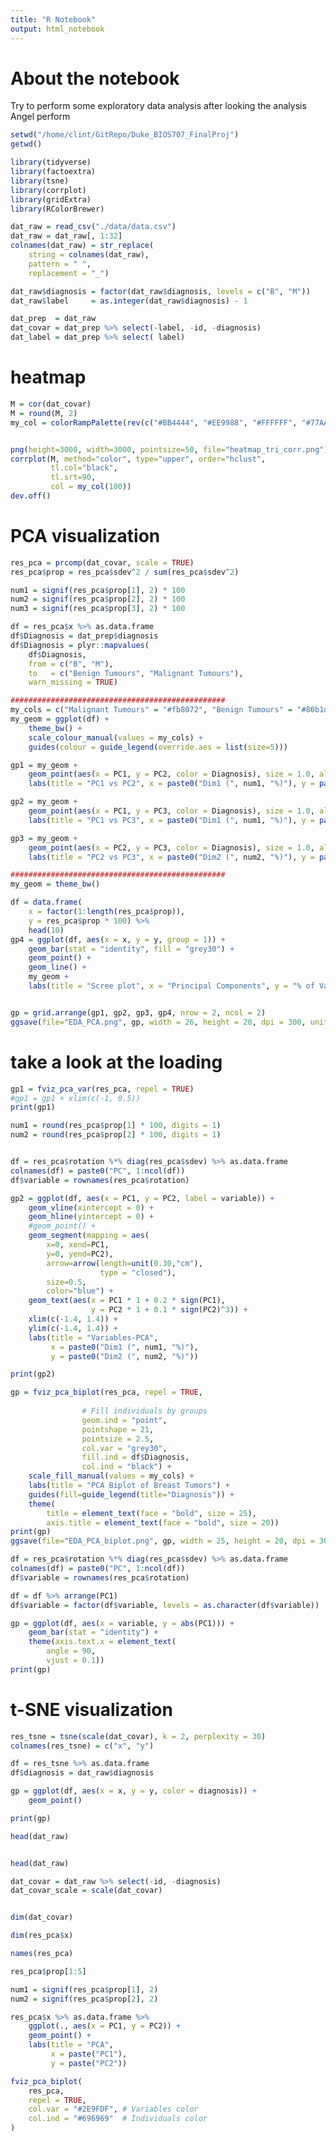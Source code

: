 ```yaml
---
title: "R Notebook"
output: html_notebook
---
```


# About the notebook

Try to perform some exploratory data analysis after looking the analysis Angel perform

```r
setwd("/home/clint/GitRepo/Duke_BIOS707_FinalProj")
getwd()
```


```r
library(tidyverse)
library(factoextra)
library(tsne)
library(corrplot)
library(gridExtra)
library(RColorBrewer)
```

```r
dat_raw = read_csv("./data/data.csv")
dat_raw = dat_raw[, 1:32]
colnames(dat_raw) = str_replace(
    string = colnames(dat_raw), 
    pattern = " ", 
    replacement = "_")

dat_raw$diagnosis = factor(dat_raw$diagnosis, levels = c("B", "M"))
dat_raw$label     = as.integer(dat_raw$diagnosis) - 1
```

```r
dat_prep  = dat_raw
dat_covar = dat_prep %>% select(-label, -id, -diagnosis)
dat_label = dat_prep %>% select( label)
```

# heatmap
```r
M = cor(dat_covar)
M = round(M, 2)
my_col = colorRampPalette(rev(c("#BB4444", "#EE9988", "#FFFFFF", "#77AADD", "#4477AA")))


png(height=3000, width=3000, pointsize=50, file="heatmap_tri_corr.png")
corrplot(M, method="color", type="upper", order="hclust", 
         tl.col="black", 
         tl.srt=90,
         col = my_col(100))
dev.off()
```


# PCA visualization
```r
res_pca = prcomp(dat_covar, scale = TRUE)
res_pca$prop = res_pca$sdev^2 / sum(res_pca$sdev^2)
```

```r
num1 = signif(res_pca$prop[1], 2) * 100
num2 = signif(res_pca$prop[2], 2) * 100
num3 = signif(res_pca$prop[3], 2) * 100

df = res_pca$x %>% as.data.frame
df$Diagnosis = dat_prep$diagnosis
df$Diagnosis = plyr::mapvalues(
    df$Diagnosis, 
    from = c("B", "M"), 
    to   = c("Benign Tumours", "Malignant Tumours"), 
    warn_missing = TRUE)

################################################
my_cols = c("Malignant Tumours" = "#fb8072", "Benign Tumours" = "#80b1d3")
my_geom = ggplot(df) + 
    theme_bw() + 
    scale_colour_manual(values = my_cols) +
    guides(colour = guide_legend(override.aes = list(size=5)))

gp1 = my_geom + 
    geom_point(aes(x = PC1, y = PC2, color = Diagnosis), size = 1.0, alpha = 0.7) + 
    labs(title = "PC1 vs PC2", x = paste0("Dim1 (", num1, "%)"), y = paste0("Dim2 (", num2, "%)"))

gp2 = my_geom + 
    geom_point(aes(x = PC1, y = PC3, color = Diagnosis), size = 1.0, alpha = 0.7) + 
    labs(title = "PC1 vs PC3", x = paste0("Dim1 (", num1, "%)"), y = paste0("Dim3 (", num3, "%)"))

gp3 = my_geom +
    geom_point(aes(x = PC2, y = PC3, color = Diagnosis), size = 1.0, alpha = 0.7) + 
    labs(title = "PC2 vs PC3", x = paste0("Dim2 (", num2, "%)"), y = paste0("Dim3 (", num3, "%)"))

################################################
my_geom = theme_bw()

df = data.frame(
    x = factor(1:length(res_pca$prop)),
    y = res_pca$prop * 100) %>% 
    head(10)
gp4 = ggplot(df, aes(x = x, y = y, group = 1)) + 
    geom_bar(stat = "identity", fill = "grey30") +
    geom_point() + 
    geom_line() +
    my_geom +
    labs(title = "Scree plot", x = "Principal Components", y = "% of Variance")


gp = grid.arrange(gp1, gp2, gp3, gp4, nrow = 2, ncol = 2)
ggsave(file="EDA_PCA.png", gp, width = 26, height = 20, dpi = 300, units = "cm")
```

# take a look at the loading

```r
gp1 = fviz_pca_var(res_pca, repel = TRUE)
#gp1 = gp1 + xlim(c(-1, 0.5))
print(gp1)
```

```r
num1 = round(res_pca$prop[1] * 100, digits = 1)
num2 = round(res_pca$prop[2] * 100, digits = 1)


df = res_pca$rotation %*% diag(res_pca$sdev) %>% as.data.frame
colnames(df) = paste0("PC", 1:ncol(df))
df$variable = rownames(res_pca$rotation)

gp2 = ggplot(df, aes(x = PC1, y = PC2, label = variable)) + 
    geom_vline(xintercept = 0) + 
    geom_hline(yintercept = 0) +
    #geom_point() + 
    geom_segment(mapping = aes(
        x=0, xend=PC1,
        y=0, yend=PC2), 
        arrow=arrow(length=unit(0.30,"cm"), 
                    type = "closed"), 
        size=0.5, 
        color="blue") +
    geom_text(aes(x = PC1 * 1 + 0.2 * sign(PC1), 
                  y = PC2 * 1 + 0.1 * sign(PC2)^3)) +
    xlim(c(-1.4, 1.4)) +
    ylim(c(-1.4, 1.4)) +
    labs(title = "Variables-PCA", 
         x = paste0("Dim1 (", num1, "%)"),
         y = paste0("Dim2 (", num2, "%)"))

print(gp2)
```

```r
gp = fviz_pca_biplot(res_pca, repel = TRUE,
                
                # Fill individuals by groups
                geom.ind = "point",
                pointshape = 21,
                pointsize = 2.5,
                col.var = "grey30",
                fill.ind = df$Diagnosis,
                col.ind = "black") + 
    scale_fill_manual(values = my_cols) +
    labs(title = "PCA Biplot of Breast Tumors") +
    guides(fill=guide_legend(title="Diagnosis")) +
    theme(
        title = element_text(face = "bold", size = 25),
        axis.title = element_text(face = "bold", size = 20))
print(gp)
ggsave(file="EDA_PCA_biplot.png", gp, width = 25, height = 20, dpi = 300, units = "cm")
```



```r
df = res_pca$rotation %*% diag(res_pca$sdev) %>% as.data.frame
colnames(df) = paste0("PC", 1:ncol(df))
df$variable = rownames(res_pca$rotation)

df = df %>% arrange(PC1)
df$variable = factor(df$variable, levels = as.character(df$variable))

gp = ggplot(df, aes(x = variable, y = abs(PC1))) +
    geom_bar(stat = "identity") + 
    theme(axis.text.x = element_text(
        angle = 90,
        vjust = 0.1))
print(gp)
```


# t-SNE visualization
```r
res_tsne = tsne(scale(dat_covar), k = 2, perplexity = 30)
colnames(res_tsne) = c("x", "y")
```

```r
df = res_tsne %>% as.data.frame
df$diagnosis = dat_raw$diagnosis

gp = ggplot(df, aes(x = x, y = y, color = diagnosis)) +
    geom_point()

print(gp)
```



```r
head(dat_raw)
```

```r

```

```r
head(dat_raw)
```


```r
dat_covar = dat_raw %>% select(-id, -diagnosis)
dat_covar_scale = scale(dat_covar)
```

```r

```

```r
dim(dat_covar)
```


```r
dim(res_pca$x)
```

```r
names(res_pca)
```

```r
res_pca$prop[1:5]
```


```r
num1 = signif(res_pca$prop[1], 2)
num2 = signif(res_pca$prop[2], 2)

res_pca$x %>% as.data.frame %>% 
    ggplot(., aes(x = PC1, y = PC2)) + 
    geom_point() +
    labs(title = "PCA",
         x = paste("PC1"), 
         y = paste("PC2"))
```



```r
fviz_pca_biplot(
    res_pca, 
    repel = TRUE,
    col.var = "#2E9FDF", # Variables color
    col.ind = "#696969"  # Individuals color
)
```



















